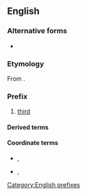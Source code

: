 {{also|trito|tritò}}
==English==

===Alternative forms===
* {{l|en|trit-}}

===Etymology===
From {{cog|grc|τρίτος||third (of three or more)}}.

===Prefix===
{{head|en|prefixes}}

# [[third]]

====Derived terms====
{{prefixsee|en}}

====Coordinate terms====
* {{l|en|proto-}}, {{l|en|prot-}}
* {{l|en|deutero-}}, {{l|en|deuter-}}

[[Category:English prefixes]]